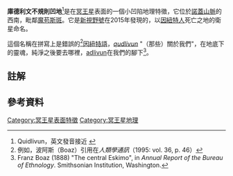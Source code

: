 {{Infobox feature on celestial object
|name       =庫德利文不規則凹地（Quidlivun Cavus）
|image      = 
|caption    = 
|type       = [[凹地_(geographic_feature)|凹地]]
|location   = [[冥王星|冥王星]]
|coordinates={{coord|22|S|173|E|globe:pluto_type:landmark|display=inline,title}}
|coordinates_footnotes = 
|length     = 
|width      = 
|diameter   = 
|depth      = 
|area       = 
|dimensions = 
|peak       = 
|discoverer = ''[[新視野號|新視野號]]''
|naming     = [[qudlivun|qudlivun]]
|eponym     = 
}}

'''庫德利文不規則凹地'''<ref>Quidlivun，英文發音接近 {{IPAc-en|k|w|I|d|'|l|I|v|@|n}}</ref>是在[[冥王星|冥王星]]表面的一個小凹陷地理特徵，它位於[[諾蓋山脈|諾蓋山脈]]的西南，毗鄰[[魔苟斯斑|魔苟斯斑]]。它是[[新視野號|新視野號]]在2015年發現的，以[[因紐特人|因紐特人]]死亡之地的衛星命名。

這個名稱在拼寫上是錯誤的<ref>例如，波阿斯（Boaz）引用在''人類學通訊''（1995: vol. 36, p. 46）</ref>[[因紐特語|因紐特語]]，''[[qudlivun|qudlivun]]'' "（那些）關於我們"，在地底下的靈魂，純淨之後要去哪裡，[[adlivun|adlivun]]在我們的腳下<ref>Franz Boaz (1888) "The central Eskimo", in ''Annual Report of the Bureau of Ethnology''. Smithsonian Institution, Washington.</ref>。

== 註解 ==
{{Reflist}}

== 參考資料 ==
{{reflist}}

{{冥王星}}
[[Category:冥王星表面特徵|Category:冥王星表面特徵]]
[[Category:冥王星地理|Category:冥王星地理]]